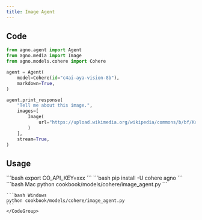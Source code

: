 ```yaml
---
title: Image Agent
---
```


## Code

```python cookbook/models/cohere/image_agent.py
from agno.agent import Agent
from agno.media import Image
from agno.models.cohere import Cohere

agent = Agent(
    model=Cohere(id="c4ai-aya-vision-8b"),
    markdown=True,
)

agent.print_response(
    "Tell me about this image.",
    images=[
        Image(
            url="https://upload.wikimedia.org/wikipedia/commons/b/bf/Krakow_-_Kosciol_Mariacki.jpg"
        )
    ],
    stream=True,
)
```

## Usage

<Steps>
  <Snippet file="create-venv-step.mdx" />

  <Step title="Set your API key">
    ```bash
    export CO_API_KEY=xxx
    ```
  </Step>

  <Step title="Install libraries">
    ```bash
    pip install -U cohere agno
    ```
  </Step>

  <Step title="Run Agent">
    <CodeGroup>
    ```bash Mac
    python cookbook/models/cohere/image_agent.py
    ```

    ```bash Windows
    python cookbook/models/cohere/image_agent.py
    ```
    </CodeGroup>
  </Step>
</Steps>
